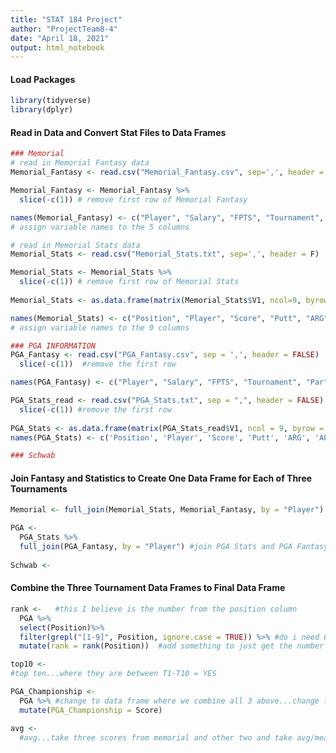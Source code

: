 ```yaml
---
title: "STAT 184 Project"
author: "ProjectTeam8-4"
date: "April 18, 2021"
output: html_notebook
---
```


#### Load Packages
```r
library(tidyverse) 
library(dplyr)
```

#### Read in Data and Convert Stat Files to Data Frames
```r
### Memorial
# read in Memorial Fantasy data
Memorial_Fantasy <- read.csv("Memorial_Fantasy.csv", sep=',', header = F)

Memorial_Fantasy <- Memorial_Fantasy %>%
  slice(-c(1)) # remove first row of Memorial Fantasy

names(Memorial_Fantasy) <- c("Player", "Salary", "FPTS", "Tournament", "Par")
# assign variable names to the 5 columns

# read in Memorial Stats data
Memorial_Stats <- read.csv("Memorial_Stats.txt", sep=',', header = F)

Memorial_Stats <- Memorial_Stats %>%
  slice(-c(1)) # remove first row of Memorial Stats
  
Memorial_Stats <- as.data.frame(matrix(Memorial_Stats$V1, ncol=9, byrow=T)) # wrangle data into data table

names(Memorial_Stats) <- c("Position", "Player", "Score", "Putt", "ARG", "App", "OTT", "T2G", "Total")
# assign variable names to the 9 columns

### PGA INFORMATION
PGA_Fantasy <- read.csv("PGA_Fantasy.csv", sep = ',', header = FALSE)  %>% #read in PGA Fantasy data
  slice(-c(1))  #remove the first row 

names(PGA_Fantasy) <- c("Player", "Salary", "FPTS", "Tournament", "Par")  #assign variable names to 5 columns in PGA Fantasy 

PGA_Stats_read <- read.csv("PGA_Stats.txt", sep = ",", header = FALSE) %>% #read in PGA Stats data
  slice(-c(1)) #remove the first row 
  
PGA_Stats <- as.data.frame(matrix(PGA_Stats_read$V1, ncol = 9, byrow = TRUE)) #place data in table by wrangling data
names(PGA_Stats) <- c('Position', 'Player', 'Score', 'Putt', 'ARG', 'APP', 'OTT', 'T2G', 'Total') #assign variable names to 9 columns in PGA Stats

### Schwab
```

#### Join Fantasy and Statistics to Create One Data Frame for Each of Three Tournaments
```r
Memorial <- full_join(Memorial_Stats, Memorial_Fantasy, by = "Player")

PGA <-
  PGA_Stats %>%
  full_join(PGA_Fantasy, by = "Player") #join PGA Stats and PGA Fantasy into one table by the variable Player
  
Schwab <-
```

#### Combine the Three Tournament Data Frames to Final Data Frame 
```r
rank <-   #this I believe is the number from the position column 
  PGA %>%
  select(Position)%>%
  filter(grepl("[1-9]", Position, ignore.case = TRUE)) %>% #do i need 0-9? 
  mutate(rank = rank(Position))  #add something to just get the number in the position...does it need to show if CUT, etc?? 

top10 <-
#top ten...where they are between T1-T10 = YES

PGA_Championship <-
  PGA %>% #change to data frame where we combine all 3 above...change this in the above one too
  mutate(PGA_Championship = Score)

avg <- 
  #avg...take three scores from memorial and other two and take avg/mean

```


